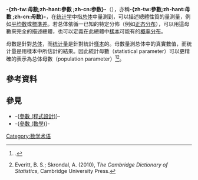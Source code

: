{{NoteTA
|T=zh-tw:母數;zh-hk:參數 (統計);zh-cn:参数 (統計)
|G1 = Math
|1=zh-hant:參數;zh-cn:参数;zh-tw:母數;
}}
'''-{zh-tw:母數;zh-hant:參數 ;zh-cn:参数}-'''（{{lang-en|parameter}}），亦稱'''-{zh-tw:參數;zh-hant:母數 ;zh-cn:母数}- '''，在[[统计学|统计学]]中指[[总体|总体]]中量測到，可以描述總體性質的量測量，例如[[平均数|平均数]]或[[標準差|標準差]]。若总体依循一已知的特定分佈（例如[[正态分布|正态分布]]），可以用這母數來完全的描述總體，也可以定義在此總體中[[樣本_(統計學)|樣本]]可能有的[[概率分布|概率分布]]。

母數是針對[[总体|总体]]，而[[统计量|统计量]]是針對統計[[樣本_(統計學)|樣本]]的。母數量測总体中的真實數值，而统计量是用樣本中所估計的結果。因此統計母數（statistical parameter）可以更精確的表示為总体母數（population parameter）<ref name="ESS06">{{citation| title= Parameter | encyclopedia= Encyclopedia of Statistical Sciences | editor1-first= S. | editor1-last= Kotz  |display-editors=etal | year= 2006 | publisher= Wiley}}.</ref><ref>Everitt, B. S.; Skrondal, A. (2010), ''The Cambridge Dictionary of Statistics'', Cambridge University Press.</ref>。

==參考資料==
{{reflist}}
== 參見 ==
* -{[[參數_(程式設計)|參數 (程式設計)]]}-
* -{[[參數_(數學)|參數 (數學)]]}-

{{Math-stub}}

[[Category:数学术语|Category:数学术语]]